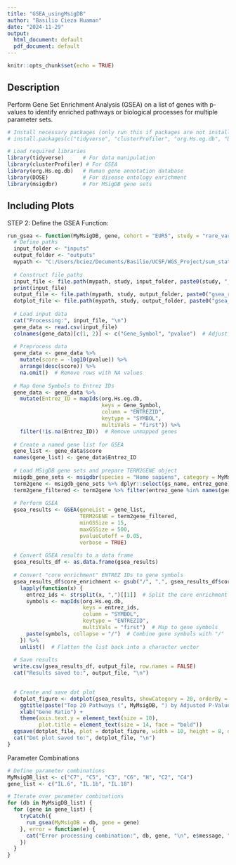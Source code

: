 ---
title: "GSEA_usingMsigDB"
author: "Basilio Cieza Huaman"
date: "2024-11-29"
output:
  html_document: default
  pdf_document: default
---

```{r setup, include=FALSE}
knitr::opts_chunk$set(echo = TRUE)
```

## Description

Perform Gene Set Enrichment Analysis (GSEA) on a list of genes with p-values to identify enriched pathways or biological processes for multiple parameter sets.


```{r}
# Install necessary packages (only run this if packages are not installed)
# install.packages(c("tidyverse", "clusterProfiler", "org.Hs.eg.db", "DOSE", "msigdbr"))

# Load required libraries
library(tidyverse)      # For data manipulation
library(clusterProfiler) # For GSEA
library(org.Hs.eg.db)   # Human gene annotation database
library(DOSE)           # For disease ontology enrichment
library(msigdbr)        # For MSigDB gene sets
```

## Including Plots

STEP 2: Define the GSEA Function:

```{r}
run_gsea <- function(MyMsigDB, gene, cohort = "EUR5", study = "rare_var") {
  # Define paths
  input_folder <- "inputs"
  output_folder <- "outputs"
  mypath <- "C:/Users/bciez/Documents/Basilio/UCSF/WGS_Project/sum_stat/"
  
  # Construct file paths
  input_file <- file.path(mypath, study, input_folder, paste0(study, "_", cohort, "_", gene, ".txt"))
  print(input_file)
  output_file <- file.path(mypath, study, output_folder, paste0("gsea_results_", study, "_", cohort, "_", gene, "_", MyMsigDB, ".csv"))
  dotplot_file <- file.path(mypath, study, output_folder, paste0("gsea_dotplot_", study, "_", cohort, "_", gene, "_", MyMsigDB, ".png"))
  
  # Load input data
  cat("Processing:", input_file, "\n")
  gene_data <- read.csv(input_file)
  colnames(gene_data)[c(1, 2)] <- c("Gene_Symbol", "pvalue")  # Adjust column names
  
  # Preprocess data
  gene_data <- gene_data %>%
    mutate(score = -log10(pvalue)) %>%
    arrange(desc(score)) %>%
    na.omit()  # Remove rows with NA values
  
  # Map Gene Symbols to Entrez IDs
  gene_data <- gene_data %>%
    mutate(Entrez_ID = mapIds(org.Hs.eg.db, 
                              keys = Gene_Symbol, 
                              column = "ENTREZID", 
                              keytype = "SYMBOL", 
                              multiVals = "first")) %>%
    filter(!is.na(Entrez_ID))  # Remove unmapped genes
  
  # Create a named gene list for GSEA
  gene_list <- gene_data$score
  names(gene_list) <- gene_data$Entrez_ID
  
  # Load MSigDB gene sets and prepare TERM2GENE object
  msigdb_gene_sets <- msigdbr(species = "Homo sapiens", category = MyMsigDB)
  term2gene <- msigdb_gene_sets %>% dplyr::select(gs_name, entrez_gene)
  term2gene_filtered <- term2gene %>% filter(entrez_gene %in% names(gene_list))
  
  # Perform GSEA
  gsea_results <- GSEA(geneList = gene_list, 
                       TERM2GENE = term2gene_filtered, 
                       minGSSize = 15, 
                       maxGSSize = 500, 
                       pvalueCutoff = 0.05, 
                       verbose = TRUE)
  
  # Convert GSEA results to a data frame
  gsea_results_df <- as.data.frame(gsea_results)
  
  # Convert "core enrichment" ENTREZ IDs to gene symbols
  gsea_results_df$core_enrichment <- gsub("/", ",", gsea_results_df$core_enrichment) %>%  # Replace "/" with "," for splitting
    lapply(function(x) {
      entrez_ids <- strsplit(x, ",")[[1]]  # Split the core enrichment column into ENTREZ IDs
      symbols <- mapIds(org.Hs.eg.db, 
                        keys = entrez_ids, 
                        column = "SYMBOL", 
                        keytype = "ENTREZID", 
                        multiVals = "first")  # Map to gene symbols
      paste(symbols, collapse = "/")  # Combine gene symbols with "/"
    }) %>%
    unlist()  # Flatten the list back into a character vector
  
  # Save results
  write.csv(gsea_results_df, output_file, row.names = FALSE)
  cat("Results saved to:", output_file, "\n")

  
  # Create and save dot plot
  dotplot_figure <- dotplot(gsea_results, showCategory = 20, orderBy = "p.adjust") +
    ggtitle(paste("Top 20 Pathways (", MyMsigDB, ") by Adjusted P-Value", sep = "")) +
    xlab("Gene Ratio") +
    theme(axis.text.y = element_text(size = 10),
          plot.title = element_text(size = 14, face = "bold"))
  ggsave(dotplot_file, plot = dotplot_figure, width = 10, height = 8, dpi = 300)
  cat("Dot plot saved to:", dotplot_file, "\n")
}

```


Parameter Combinations

```{r}
# Define parameter combinations
MyMsigDB_list <- c("C7", "C5", "C3", "C6", "H", "C2", "C4")
gene_list <- c("IL.6", "IL.1b", "IL.18")

```



```{r}
# Iterate over parameter combinations
for (db in MyMsigDB_list) {
  for (gene in gene_list) {
    tryCatch({
      run_gsea(MyMsigDB = db, gene = gene)
    }, error = function(e) {
      cat("Error processing combination:", db, gene, "\n", e$message, "\n")
    })
  }
}

```